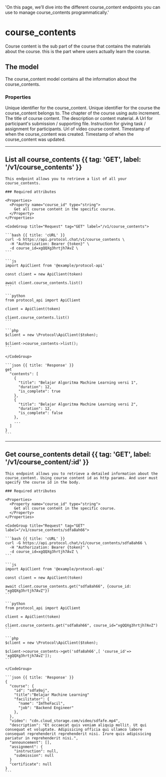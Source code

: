   'On this page, we’ll dive into the different course_content endpoints you can use to manage course_contents programmatically.'

# course_contents

Course content is the sub part of the course that contains the materials about the course. this is the part where users actually learn the course.

## The  model

The course_content model contains all the information about the course_contents.

### Properties

<Properties>
  <Property name="id" type="string">
    Unique identifier for the course_content.
  </Property>
  <Property name="course_id" type="string">
    Unique identifier for the course the course_content belongs to.
  </Property>
  <Property name="chapter" type="integer_auto_increment">
    The chapter of the course using auto increment.
  </Property>
  <Property name="title" type="string">
    The title of course content.
  </Property>
  <Property name="description" type="string">
    The description or content material.
  </Property>
  <Property name="source" type="string">
    A Url for participant's submission / supporting file.
  </Property>
  <Property name="task_instruction" type="string">
    Instruction for giving task / assignment for participants.
  </Property>
    <Property name="video" type="string">
    Url of video course content.
  </Property>
  <Property name="created_at" type="timestamp">
    Timestamp of when the course_content was created.
  </Property>
  <Property name="updated_at" type="timestamp">
    Timestamp of when the course_content was updated.
  </Property>
</Properties>

---

## List all course_contents {{ tag: 'GET', label: '/v1/course_contents' }}

<Row>
  <Col>

    This endpoint allows you to retrieve a list of all your course_contents. 

    ### Required attributes

    <Properties>
      <Property name="course_id" type="string">
        Get all course content in the specific course.
      </Property>
    </Properties>

  </Col>
  <Col sticky>

    <CodeGroup title="Request" tag="GET" label="/v1/course_contents">

    ```bash {{ title: 'cURL' }}
    curl -G https://api.protocol.chat/v1/course_contents \
      -H "Authorization: Bearer {token}" \
      -d course_id=xgQQXg3hrtjh7AvZ \
    ```

    ```js
    import ApiClient from '@example/protocol-api'

    const client = new ApiClient(token)

    await client.course_contents.list()
    ```

    ```python
    from protocol_api import ApiClient

    client = ApiClient(token)

    client.course_contents.list()
    ```

    ```php
    $client = new \Protocol\ApiClient($token);

    $client->course_contents->list();
    ```

    </CodeGroup>

    ```json {{ title: 'Response' }}
    get
      "contents": [
        { 
          "title": "Belajar Algoritma Machine Learning versi 1",
          "duration": 12,
          "is_complete": true
        },
        { 
          "title": "Belajar Algoritma Machine Learning versi 2",
          "duration": 12,
          "is_complete": false
        },
        ...
      ]
    }
    ```

  </Col>
</Row>

---

## Get course_contents detail {{ tag: 'GET', label: '/v1/course_content/:id' }}

<Row>
  <Col>

    This endpoint allows you to retrieve a detailed information about the course_content. Using course content id as http params. And user must specify the course id in the body.

    ### Required attributes

    <Properties>
      <Property name="course_id" type="string">
        Get all course content in the specific course.
      </Property>
    </Properties>

  </Col>
  <Col sticky>

    <CodeGroup title="Request" tag="GET" label="/v1/course_contents/sdfa8ah66">

    ```bash {{ title: 'cURL' }}
    curl -G https://api.protocol.chat/v1/course_contents/sdfa8ah66 \
      -H "Authorization: Bearer {token}" \
      -d course_id=xgQQXg3hrtjh7AvZ \ 
    ```      

    ```js
    import ApiClient from '@example/protocol-api'

    const client = new ApiClient(token)

    await client.course_contents.get("sdfa8ah66", {course_id: "xgQQXg3hrtjh7AvZ"})
    ```

    ```python
    from protocol_api import ApiClient

    client = ApiClient(token)

    client.course_contents.get("sdfa8ah66", course_id="xgQQXg3hrtjh7AvZ")
    ```

    ```php
    $client = new \Protocol\ApiClient($token);

    $client->course_contents->get('sdfa8ah66',[ 'course_id'=> 'xgQQXg3hrtjh7AvZ']);
    ```

    </CodeGroup>

    ```json {{ title: 'Response' }}
    {
      "course": {
        "id": "sdfa9aj",
        "title":"Belajar Machine Learning"
        "facilitator": {
          "name": "ImTheFacil",
          "job": "Backend Engineer"
        },
      },
      "video": "cdn.cloud_storage.com/video/sdfafe.mp4",
      "description": "Et occaecat quis veniam aliquip mollit. Ut qui consequat et voluptate. Adipisicing officia qui ullamco labore consequat reprehenderit reprehenderit nisi. Irure quis adipisicing pariatur in reprehenderit nisi.",
      "announcement": [],
      "assignment": {
        "instruction": null,
        "submission": null
      }
      "certificate": null
    }
    ```

  </Col>
</Row>

